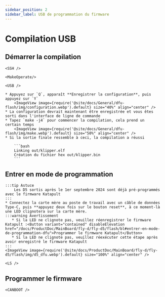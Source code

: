 ```yaml
---
sidebar_position: 2
sidebar_label: USB de programmation du firmware
---
```




# Compilation USB


## Démarrer la compilation

    <SSH />

    <MakeOperate/>

    <USB />

    * Appuyez sur `Q`, apparaît **Enregistrer la configuration**, puis appuyez sur `Y`
        <ImageView image={require('@site/docs/General/dfu-flash/img/configuration.webp').default} size="40%" align="center" />
    * La configuration devrait maintenant être enregistrée et vous êtes sorti dans l'interface de ligne de commande
    * Tapez `make -j4` pour commencer la compilation, cela prend un certain temps
        <ImageView image={require('@site/docs/General/dfu-flash/img/make.webp').default} size="50%" align="center" />
    * Si la sortie finale ressemble à ceci, la compilation a réussi

        ```bash
        Linking out/klipper.elf
        Création du fichier hex out/klipper.bin
        ```

## Entrer en mode de programmation

    :::tip Astuce
        Les D5 sortis après le 1er septembre 2024 sont déjà pré-programmés avec le firmware Katapult
    :::
    * Connectez la carte mère au poste de travail avec un câble de données Type-C, puis **appuyez deux fois sur le bouton reset**, à ce moment-là une LED clignotera sur la carte mère.
    :::warning Avertissement
       * Si la LED ne clignote pas, veuillez réenregistrer le firmware Katapult :<Button variant="contained" disableElevation href="/docs/ProductDoc/MainBoard/fly-d/fly-d5/flash/bl#entrer-en-mode-de-programmation-dfu">Programmer le firmware Katapult</Button>
       * Si la LED ne clignote pas, veuillez réexécuter cette étape après avoir enregistré le firmware Katapult
    :::
    <ImageView image={require('@site/docs/ProductDoc/MainBoard/fly-d/fly-d5/flash/img/d5_dfu.webp').default} size="100%" align="center" />

    <LS />

## Programmer le firmware
    
    <CANBOOT />